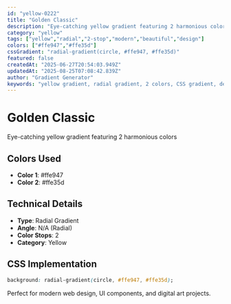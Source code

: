 ```yaml
---
id: "yellow-0222"
title: "Golden Classic"
description: "Eye-catching yellow gradient featuring 2 harmonious colors"
category: "yellow"
tags: ["yellow","radial","2-stop","modern","beautiful","design"]
colors: ["#ffe947","#ffe35d"]
cssGradient: "radial-gradient(circle, #ffe947, #ffe35d)"
featured: false
createdAt: "2025-06-27T20:54:03.949Z"
updatedAt: "2025-08-25T07:08:42.839Z"
author: "Gradient Generator"
keywords: "yellow gradient, radial gradient, 2 colors, CSS gradient, design, #ffe947, #ffe35d"
---
```


# Golden Classic

Eye-catching yellow gradient featuring 2 harmonious colors

## Colors Used
- **Color 1**: #ffe947
- **Color 2**: #ffe35d

## Technical Details
- **Type**: Radial Gradient
- **Angle**: N/A (Radial)
- **Color Stops**: 2
- **Category**: Yellow

## CSS Implementation
```css
background: radial-gradient(circle, #ffe947, #ffe35d);
```

Perfect for modern web design, UI components, and digital art projects.
